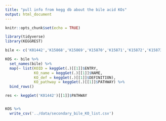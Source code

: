```yaml
---
title: "pull info from kegg db about the bile acid KOs"
output: html_document
---
```


```r
knitr::opts_chunk$set(echo = TRUE)
```

```r
library(tidyverse)
library(KEGGREST)
```

```r
bile <- c('K01442','K15868','K15869','K15870','K15871','K15872','K15873','K15874')

KOS <- bile %>% 
  set_names(bile) %>% 
  map(~ list(KOID = keggGet(.)[[1]]$ENTRY,
             KO_name = keggGet(.)[[1]]$NAME,
             KO_def = keggGet(.)[[1]]$DEFINITION),
             KO_pathway = keggGet(.)[[1]]$PATHWAY) %>% 
  bind_rows()

res <- keggGet('K01442')[[1]]$PATHWAY


KOS %>% 
  write_csv('../data/secondary_bile_KO_list.csv')
```




